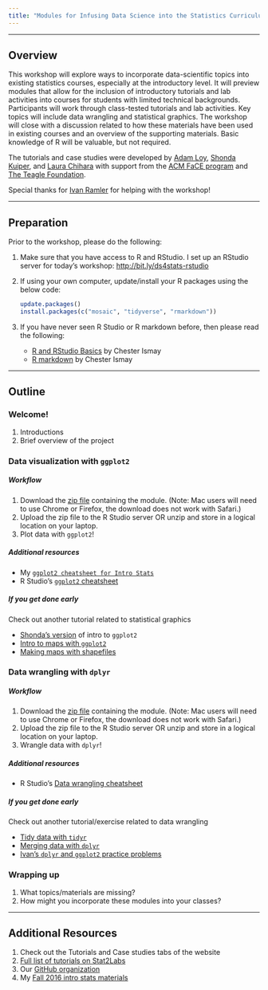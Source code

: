 ```yaml
---
title: "Modules for Infusing Data Science into the Statistics Curriculum"
---
```


* * * 

## Overview

This workshop will explore ways to incorporate data-scientific topics into existing statistics courses, especially at the introductory level. It will preview modules that allow for the inclusion of introductory tutorials and lab activities into courses for students with limited technical backgrounds. Participants will work through class-tested tutorials and lab activities. Key topics will include data wrangling and statistical graphics. The workshop will close with a discussion related to how these materials have been used in existing courses and an overview of the supporting materials. Basic knowledge of R will be valuable, but not required.

The tutorials and case studies were developed by [Adam Loy](https://aloy.github.io/), [Shonda Kuiper](https://www.grinnell.edu/users/kuipers), and [Laura Chihara](http://www.people.carleton.edu/~lchihara/) with support from the [ACM FaCE program](http://www.acm.edu/professional_development/FaCE__Faculty_Career_Enhancement_Project_.html) and [The Teagle Foundation](http://hybridliberalarts.org/about/). 

Special thanks for [Ivan Ramler](https://www.stlawu.edu/people/ivan-ramler) for helping with the workshop!

* * * 


## Preparation

Prior to the workshop, please do the following:

1. Make sure that you have access to R and RStudio. I set up an RStudio server for today's workshop: [http://bit.ly/ds4stats-rstudio](http://bit.ly/ds4stats-rstudio)
1. If using your own computer, update/install your R packages using the below code:

    ```r
    update.packages()
    install.packages(c("mosaic", "tidyverse", "rmarkdown"))
    ```
    
1. If you have never seen R Studio or R markdown before, then please read the following:
    - [R and RStudio Basics](https://ismayc.github.io/rbasics-book/3-rstudiobasics.html) by Chester Ismay
    - [R markdown](https://ismayc.github.io/rbasics-book/4-rmarkdown.html) by Chester Ismay


* * *


## Outline


### Welcome!

1. Introductions
2. Brief overview of the project

### Data visualization with `ggplot2`

##### Workflow

1. Download the [zip file](https://minhaskamal.github.io/DownGit/#/home?url=https://github.com/ds4stats/uscots2017/tree/master/assets/intro_ggplot2) containing the module. (Note: Mac users will need to use Chrome or Firefox, the download does not work with Safari.) 
1. Upload the zip file to the R Studio server OR unzip and store in a logical location on your laptop.
1. Plot data with `ggplot2`!

#####  Additional resources

- My [`ggplot2 cheatsheet for Intro Stats`](assets/refcard/m107-EDA-refcard.pdf)
- R Studio's [`ggplot2` cheatsheet](https://www.rstudio.com/wp-content/uploads/2016/11/ggplot2-cheatsheet-2.1.pdf)

#####  If you get done early

Check out another tutorial related to statistical graphics

- [Shonda's version](https://minhaskamal.github.io/DownGit/#/home?url=https://github.com/ds4stats/r-tutorials/tree/master/data-viz) of intro to `ggplot2`
- [Intro to maps with `ggplot2`](https://minhaskamal.github.io/DownGit/#/home?url=https://github.com/ds4stats/r-tutorials/tree/master/intro-maps)
- [Making maps with shapefiles](https://minhaskamal.github.io/DownGit/#/home?url=https://github.com/ds4stats/r-tutorials/tree/master/maps-shapefiles)

### Data wrangling with `dplyr`


##### Workflow

1. Download the [zip file](https://minhaskamal.github.io/DownGit/#/home?url=https://github.com/ds4stats/uscots2017/tree/master/assets/intro_dplyr) containing the module.  (Note: Mac users will need to use Chrome or Firefox, the download does not work with Safari.)
1. Upload the zip file to the R Studio server OR unzip and store in a logical location on your laptop.
1. Wrangle data with `dplyr`!


#####  Additional resources

- R Studio's [Data wrangling cheatsheet](https://www.rstudio.com/wp-content/uploads/2015/02/data-wrangling-cheatsheet.pdf)


#####  If you get done early

Check out another tutorial/exercise related to data wrangling

- [Tidy data with `tidyr`](https://minhaskamal.github.io/DownGit/#/home?url=https://github.com/ds4stats/r-tutorials/tree/master/tidying-data)
- [Merging data with `dplyr`](https://minhaskamal.github.io/DownGit/#/home?url=https://github.com/ds4stats/r-tutorials/tree/master/merging)
- [Ivan's `dplyr` and `ggplot2` practice problems](http://myslu.stlawu.edu/~iramler/stat201/dplyr_ggplot_tasks.html)

### Wrapping up

1. What topics/materials are missing?
1. How might you incorporate these modules into your classes?

* * *

## Additional Resources

1. Check out the Tutorials and Case studies tabs of the website
1. [Full list of tutorials on Stat2Labs](http://web.grinnell.edu/individuals/kuipers/stat2labs/RTutorials.html)
1. Our [GitHub organization](https://github.com/ds4stats)
1. My [Fall 2016 intro stats materials](http://math107-lu.github.io/)